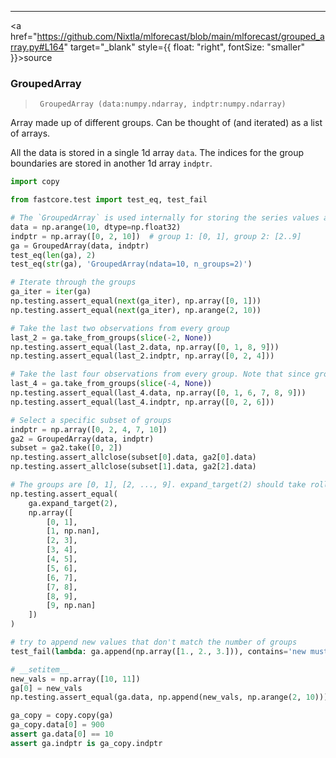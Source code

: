 ------------------------------------------------------------------------

<a
href="https://github.com/Nixtla/mlforecast/blob/main/mlforecast/grouped_array.py#L164"
target="_blank" style={{ float: "right", fontSize: "smaller" }}>source</a>

### GroupedArray

> ``` text
>  GroupedArray (data:numpy.ndarray, indptr:numpy.ndarray)
> ```

Array made up of different groups. Can be thought of (and iterated) as a
list of arrays.

All the data is stored in a single 1d array `data`. The indices for the
group boundaries are stored in another 1d array `indptr`.

```python
import copy

from fastcore.test import test_eq, test_fail
```


```python
# The `GroupedArray` is used internally for storing the series values and performing transformations.
data = np.arange(10, dtype=np.float32)
indptr = np.array([0, 2, 10])  # group 1: [0, 1], group 2: [2..9]
ga = GroupedArray(data, indptr)
test_eq(len(ga), 2)
test_eq(str(ga), 'GroupedArray(ndata=10, n_groups=2)')
```


```python
# Iterate through the groups
ga_iter = iter(ga)
np.testing.assert_equal(next(ga_iter), np.array([0, 1]))
np.testing.assert_equal(next(ga_iter), np.arange(2, 10))
```


```python
# Take the last two observations from every group
last_2 = ga.take_from_groups(slice(-2, None))
np.testing.assert_equal(last_2.data, np.array([0, 1, 8, 9]))
np.testing.assert_equal(last_2.indptr, np.array([0, 2, 4]))
```


```python
# Take the last four observations from every group. Note that since group 1 only has two elements, only these are returned.
last_4 = ga.take_from_groups(slice(-4, None))
np.testing.assert_equal(last_4.data, np.array([0, 1, 6, 7, 8, 9]))
np.testing.assert_equal(last_4.indptr, np.array([0, 2, 6]))
```


```python
# Select a specific subset of groups
indptr = np.array([0, 2, 4, 7, 10])
ga2 = GroupedArray(data, indptr)
subset = ga2.take([0, 2])
np.testing.assert_allclose(subset[0].data, ga2[0].data)
np.testing.assert_allclose(subset[1].data, ga2[2].data)
```


```python
# The groups are [0, 1], [2, ..., 9]. expand_target(2) should take rolling pairs of them and fill with nans when there aren't enough
np.testing.assert_equal(
    ga.expand_target(2),
    np.array([
        [0, 1],
        [1, np.nan],
        [2, 3],
        [3, 4],
        [4, 5],
        [5, 6],
        [6, 7],
        [7, 8],
        [8, 9],
        [9, np.nan]
    ])
)
```


```python
# try to append new values that don't match the number of groups
test_fail(lambda: ga.append(np.array([1., 2., 3.])), contains='new must be of size 2')
```


```python
# __setitem__
new_vals = np.array([10, 11])
ga[0] = new_vals
np.testing.assert_equal(ga.data, np.append(new_vals, np.arange(2, 10)))
```


```python
ga_copy = copy.copy(ga)
ga_copy.data[0] = 900
assert ga.data[0] == 10
assert ga.indptr is ga_copy.indptr
```

